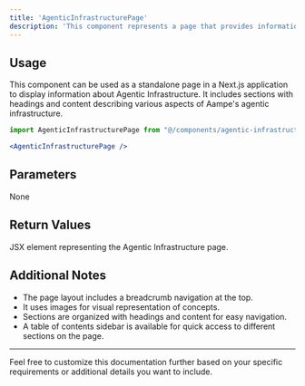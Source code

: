 ```yaml
---
title: 'AgenticInfrastructurePage'
description: 'This component represents a page that provides information about Agentic Infrastructure, explaining what it is, how it works, integration with existing tech stack, data access, key components, and more. It includes visualizations and detailed descriptions of the concepts related to Aampe's agentic infrastructure'
---
```


## Usage
This component can be used as a standalone page in a Next.js application to display information about Agentic Infrastructure. It includes sections with headings and content describing various aspects of Aampe's agentic infrastructure.

```jsx
import AgenticInfrastructurePage from "@/components/agentic-infrastructure-page"

<AgenticInfrastructurePage />
```

## Parameters
None

## Return Values
JSX element representing the Agentic Infrastructure page.

## Additional Notes
- The page layout includes a breadcrumb navigation at the top.
- It uses images for visual representation of concepts.
- Sections are organized with headings and content for easy navigation.
- A table of contents sidebar is available for quick access to different sections on the page.

---
Feel free to customize this documentation further based on your specific requirements or additional details you want to include.